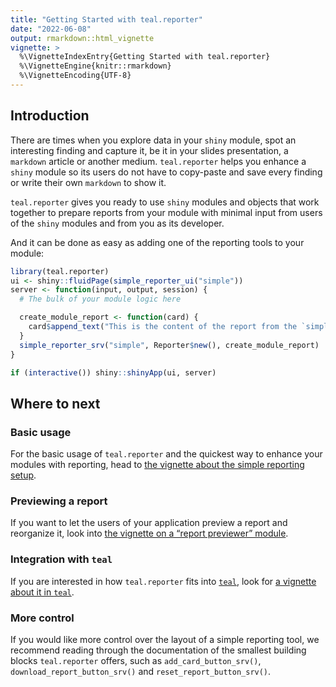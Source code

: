 ```yaml
---
title: "Getting Started with teal.reporter"
date: "2022-06-08"
output: rmarkdown::html_vignette
vignette: >
  %\VignetteIndexEntry{Getting Started with teal.reporter}
  %\VignetteEngine{knitr::rmarkdown}
  %\VignetteEncoding{UTF-8}
---
```


## Introduction
There are times when you explore data in your `shiny` module, spot an interesting finding and capture it, be it in
your slides presentation, a `markdown` article or another medium. `teal.reporter` helps you enhance a `shiny` module
so its users do not have to copy-paste and save every finding or write their own `markdown` to show it.

`teal.reporter` gives you ready to use `shiny` modules and objects that work together to prepare reports from
your module with minimal input from users of the `shiny` modules and from you as its developer.

And it can be done as easy as adding one of the reporting tools to your module:
```r
library(teal.reporter)
ui <- shiny::fluidPage(simple_reporter_ui("simple"))
server <- function(input, output, session) {
  # The bulk of your module logic here

  create_module_report <- function(card) {
    card$append_text("This is the content of the report from the `simple` module")
  }
  simple_reporter_srv("simple", Reporter$new(), create_module_report)
}

if (interactive()) shiny::shinyApp(ui, server)
```

## Where to next
### Basic usage
For the basic usage of `teal.reporter` and the quickest way to enhance your modules with reporting, head to
[the vignette about the simple reporting setup](./simpleReporter.html).

### Previewing a report
If you want to let the users of your application preview a report and reorganize it, look into
[the vignette on a "report previewer" module](./previewerReporter.html).

### Integration with `teal`
If you are interested in how `teal.reporter` fits into [`teal`](https://github.com/insightsengineering/teal), look for
[a vignette about it in `teal`](https://insightsengineering.github.io/teal/articles/adding_support_for_reporting.html).

### More control
If you would like more control over the layout of a simple reporting tool, we recommend reading through the documentation
of the smallest building blocks `teal.reporter` offers, such as `add_card_button_srv()`, `download_report_button_srv()`
and `reset_report_button_srv()`.
